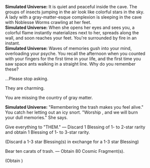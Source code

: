 {{Dialogue Start}}
:'''Simulated Universe:''' It is quiet and peaceful inside the cave. The groups of insects jumping in the air look like colorful stars in the sky. A lady with a gray-matter-esque complexion is sleeping in the cave with Noblesse Worms crawling at her feet.
:'''Simulated Universe:''' When she opens her eyes and sees you, a colorful flame instantly materializes next to her, spreads along the wall, and soon reaches your feet. You're surrounded by fire in an instant.
:'''Simulated Universe:''' Waves of memories gush into your mind, overloading your psyche. You recall the afternoon when you counted with your fingers for the first time in your life, and the first time you saw space ants walking in a straight line. Why do you remember these?
:{{DIcon|Arrow}} ...Please stop asking.
:{{DIcon|Arrow}} They are charming.
:{{DIcon|Arrow}} You are missing the country of gray matter.
:'''Simulated Universe:''' "Remembering the trash makes you feel alive." You catch her letting out an icy snort. "Worship {{Rubi| Fuli |the Aeon of Remembrance}}, and we will burn your dull memories." She says.
:{{DIcon|Star}} Give everything to "THEM." &mdash; Discard 1 Blessing of 1- to 2-star rarity and obtain 1 Blessing of 1- to 3-star rarity.
:;(Discard a 1-3 star Blessing(s) in exchange for a 1-3 star Blessing)
:{{DIcon|Star}} Bear ten carats of trash. &mdash; Obtain 80 Cosmic Fragment(s).
:;(Obtain {{Item|Cosmic Fragment|20|x=80}})
{{Dialogue End}}